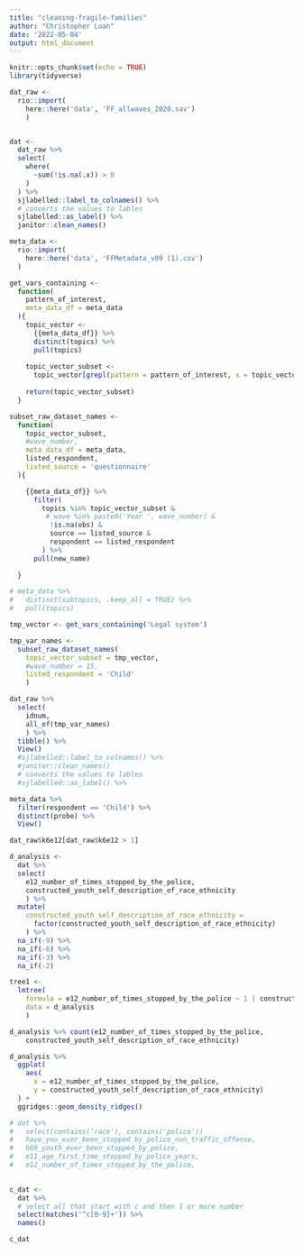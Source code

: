 ```yaml
---
title: "cleaning-fragile-families"
author: "Christopher Loan"
date: '2022-05-04'
output: html_document
---
```


```r
knitr::opts_chunk$set(echo = TRUE)
library(tidyverse)
```

```r
dat_raw <- 
  rio::import(
    here::here('data', 'FF_allwaves_2020.sav')
    ) 


dat <- 
  dat_raw %>% 
  select(
    where(
      ~sum(!is.na(.x)) > 0
    )
  ) %>% 
  sjlabelled::label_to_colnames() %>% 
  # converts the values to lables
  sjlabelled::as_label() %>% 
  janitor::clean_names()

meta_data <- 
  rio::import(
    here::here('data', 'FFMetadata_v09 (1).csv')
  )

```

```r

get_vars_containing <- 
  function(
    pattern_of_interest, 
    meta_data_df = meta_data
  ){
    topic_vector <- 
      {{meta_data_df}} %>% 
      distinct(topics) %>% 
      pull(topics)
    
    topic_vector_subset <- 
      topic_vector[grepl(pattern = pattern_of_interest, x = topic_vector)] 
    
    return(topic_vector_subset)
  }

subset_raw_dataset_names <- 
  function(
    topic_vector_subset,
    #wave_number,
    meta_data_df = meta_data,
    listed_respondent,
    listed_source = 'questionnaire'
  ){

    {{meta_data_df}} %>% 
      filter( 
        topics %in% topic_vector_subset &
         # wave %in% paste0('Year ', wave_number) &
          !is.na(obs) & 
          source == listed_source &
          respondent == listed_respondent
        ) %>% 
      pull(new_name) 
    
  }
```

```r
# meta_data %>% 
#   distinct(subtopics, .keep_all = TRUE) %>% 
#   pull(topics)

tmp_vector <- get_vars_containing('Legal system')

tmp_var_names <- 
  subset_raw_dataset_names(
    topic_vector_subset = tmp_vector,
    #wave_number = 15, 
    listed_respondent = 'Child'
    ) 

dat_raw %>% 
  select(
    idnum,
    all_of(tmp_var_names)
    ) %>% 
  tibble() %>% 
  View()
  #sjlabelled::label_to_colnames() %>% 
  #janitor::clean_names()
  # converts the values to lables
  #sjlabelled::as_label() %>% 

```

```r
meta_data %>% 
  filter(respondent == 'Child') %>% 
  distinct(probe) %>% 
  View()
```


```r
dat_raw$k6e12[dat_raw$k6e12 > 1]
```


```r
d_analysis <- 
  dat %>% 
  select(
    e12_number_of_times_stopped_by_the_police,
    constructed_youth_self_description_of_race_ethnicity
    ) %>% 
  mutate(
    constructed_youth_self_description_of_race_ethnicity = 
      factor(constructed_youth_self_description_of_race_ethnicity)
    ) %>% 
  na_if(-9) %>% 
  na_if(-6) %>% 
  na_if(-3) %>% 
  na_if(-2) 

tree1 <- 
  lmtree(
    formula = e12_number_of_times_stopped_by_the_police ~ 1 | constructed_youth_self_description_of_race_ethnicity, 
    data = d_analysis
    )

d_analysis %>% count(e12_number_of_times_stopped_by_the_police,
    constructed_youth_self_description_of_race_ethnicity)

```

```r
d_analysis %>% 
  ggplot(
    aes(
      x = e12_number_of_times_stopped_by_the_police,
      y = constructed_youth_self_description_of_race_ethnicity)
  ) + 
  ggridges::geom_density_ridges()
```



```r
# dat %>% 
#   select(contains('race'), contains('police')) 
#   have_you_ever_been_stopped_by_police_non_traffic_offense,
#   b69_youth_ever_been_stopped_by_police,
#   e11_age_first_time_stopped_by_police_years,
#   e12_number_of_times_stopped_by_the_police,
  
```

```r
c_dat <- 
  dat %>% 
  # select all that start with c and then 1 or more number
  select(matches('^c[0-9]+')) %>% 
  names()
```

```r
c_dat
```

